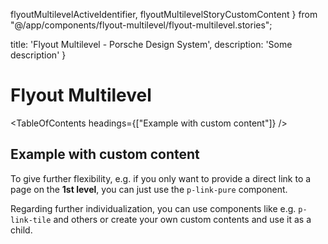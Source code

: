   flyoutMultilevelActiveIdentifier,
  flyoutMultilevelStoryCustomContent
} from "@/app/components/flyout-multilevel/flyout-multilevel.stories";

  title: 'Flyout Multilevel - Porsche Design System',
  description: 'Some description'
}

# Flyout Multilevel <ComponentStatus tagName="p-flyout-multilevel"></ComponentStatus>

<TableOfContents headings={["Example with custom content"]} />

## Example with custom content

To give further flexibility, e.g. if you only want to provide a direct link to a page on the **1st level**, you can just
use the `p-link-pure` component.

Regarding further individualization, you can use components like e.g. `p-link-tile` and others or create your own custom
contents and use it as a child.

<ComponentStory story={flyoutMultilevelStoryCustomContent} />

